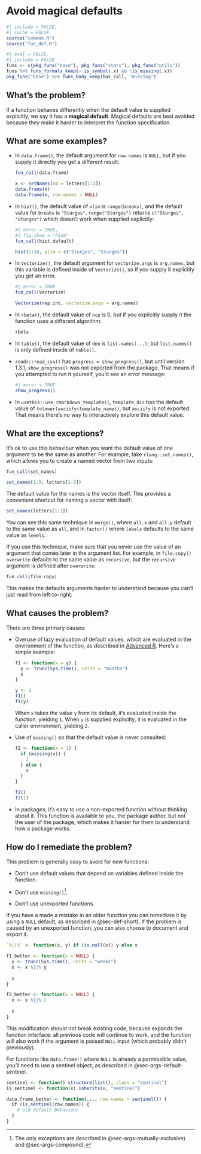 # Avoid magical defaults {#sec-def-magical}

```r
#| include = FALSE,
#| cache = FALSE
source("common.R")
source("fun_def.R")
```

```r
#| eval = FALSE,
#| include = FALSE
funs <- c(pkg_funs("base"), pkg_funs("stats"), pkg_funs("utils"))
funs %>% funs_formals_keep(~ is_symbol(.x) && !is_missing(.x))
pkg_funs("base") %>% funs_body_keep(has_call, "missing")
```

## What's the problem?

If a function behaves differently when the default value is supplied explicitly, we say it has a **magical default**.
Magical defaults are best avoided because they make it harder to interpret the function specification.

## What are some examples?

-   In `data.frame()`, the default argument for `row.names` is `NULL`, but if you supply it directly you get a different result:

    ```r
    fun_call(data.frame)

    x <- setNames(nm = letters[1:3])
    data.frame(x)
    data.frame(x, row.names = NULL)
    ```

-   In `hist()`, the default value of `xlim` is `range(breaks)`, and the default value for `breaks` is `"Sturges"`.
    `range("Sturges")` returns `c("Sturges", "Sturges")` which doesn't work when supplied explicitly:

    ```r
    #| error = TRUE,
    #| fig.show = "hide"
    fun_call(hist.default)

    hist(1:10, xlim = c("Sturges", "Sturges"))
    ```

-   In `Vectorize()`, the default argument for `vectorize.args` is `arg.names`, but this variable is defined inside of `Vectorize()`, so if you supply it explicitly you get an error.

    ```r
    #| error = TRUE
    fun_call(Vectorize)

    Vectorize(rep.int, vectorize.args = arg.names)
    ```

-   In `rbeta()`, the default value of `ncp` is 0, but if you explicitly supply it the function uses a different algorithm:

    ```r
    rbeta
    ```

-   In `table()`, the default value of `dnn` is `list.names(...)`; but `list.names()` is only defined inside of `table()`.

-   `readr::read_csv()` has `progress = show_progress()`, but until version 1.3.1, `show_progress()` was not exported from the package.
    That means if you attempted to run it yourself, you'd see an error message:

    ```r
    #| error = TRUE
    show_progress()
    ```

-   In `usethis::use_rmarkdown_template()`, `template_dir` has the default value of `tolower(asciify(template_name))`, but `asciify` is not exported.
    That means there's no way to interactively explore this default value.

## What are the exceptions?

It's ok to use this behaviour when you want the default value of one argument to be the same as another.
For example, take `rlang::set_names()`, which allows you to create a named vector from two inputs:

```r
fun_call(set_names)

set_names(1:3, letters[1:3])
```

The default value for the names is the vector itself.
This provides a convenient shortcut for naming a vector with itself:

```r
set_names(letters[1:3])
```

You can see this same technique in `merge()`, where `all.x` and `all.y` default to the same value as `all`, and in `factor()` where `labels` defaults to the same value as `levels`.

If you use this technique, make sure that you never use the value of an argument that comes later in the argument list.
For example, in `file.copy()` `overwrite` defaults to the same value as `recursive`, but the `recursive` argument is defined after `overwrite`:

```r
fun_call(file.copy)
```

This makes the defaults arguments harder to understand because you can't just read from left-to-right.

## What causes the problem?

There are three primary causes:

-   Overuse of lazy evaluation of default values, which are evaluated in the environment of the function, as described in [Advanced R](https://adv-r.hadley.nz/functions.html#default-arguments). Here's a simple example:

    ```r
    f1 <- function(x = y) {
      y <- trunc(Sys.time(), units = "months")
      x
    }

    y <- 1
    f1()
    f1(y)
    ```

    When `x` takes the value `y` from its default, it's evaluated inside the function, yielding `1`.
    When `y` is supplied explicitly, it is evaluated in the caller environment, yielding `2`.

-   Use of `missing()` so that the default value is never consulted:

    ```r
    f2 <- function(x = 1) {
      if (missing(x)) {
        2
      } else {
        x
      }
    }

    f2()
    f2(1)
    ```

-   In packages, it's easy to use a non-exported function without thinking about it.
    This function is available to you, the package author, but not the user of the package, which makes it harder for them to understand how a package works.

## How do I remediate the problem?

This problem is generally easy to avoid for new functions:

-   Don't use default values that depend on variables defined inside the function.

-   Don't use `missing()`[^def-magical-1].

-   Don't use unexported functions.

[^def-magical-1]: The only exceptions are described in @sec-args-mutually-exclusive) and @sec-args-compound).

If you have a made a mistake in an older function you can remediate it by using a `NULL` default, as described in @sec-def-short).
If the problem is caused by an unexported function, you can also choose to document and export it.

```r
`%||%` <- function(x, y) if (is.null(x)) y else x

f1_better <- function(x = NULL) {
  y <- trunc(Sys.time(), units = "weeks")
  x <- x %||% y
  
  x
}

f2_better <- function(x = NULL) {
  x <- x %||% 2
  
  x
}
```

This modification should not break existing code, because expands the function interface: all previous code will continue to work, and the function will also work if the argument is passed `NULL` input (which probably didn't previously).

For functions like `data.frame()` where `NULL` is already a permissible value, you'll need to use a sentinel object, as described in @sec-args-default-sentinel.

```r
sentinel <- function() structure(list(), class = "sentinel")
is_sentinel <- function(x) inherits(x, "sentinel")

data.frame_better <- function(..., row.names = sentinel()) {
  if (is_sentinel(row.names)) {
    # old default behaviour
  }
}
```

